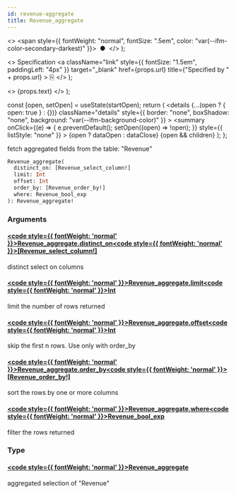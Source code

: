 ```yaml
---
id: revenue-aggregate
title: Revenue_aggregate
---
```


<head>
  <meta content="noindex" name="robots" />
  <meta charset="utf-8" />
</head>

  <>
    <span style={{ fontWeight: "normal", fontSize: ".5em", color: "var(--ifm-color-secondary-darkest)" }}>
      &nbsp;●&nbsp;
    </span>
  </>
);

  <>
    Specification
    <a
      className="link"
      style={{ fontSize: "1.5em", paddingLeft: "4px" }}
      target="_blank"
      href={props.url}
      title={"Specified by " + props.url}
    >
      ⎘
    </a>
  </>
);

  <>
    <span className={props.class}>{props.text}</span>
  </>
);


  const [open, setOpen] = useState(startOpen);
  return (
    <details
      {...(open ? { open: true } : {})}
      className="details"
      style={{ border: "none", boxShadow: "none", background: "var(--ifm-background-color)" }}
    >
      <summary
        onClick={(e) => {
          e.preventDefault();
          setOpen((open) => !open);
        }}
        style={{ listStyle: "none" }}
      >
        {open ? dataOpen : dataClose}
      </summary>
      {open && children}
    </details>
  );
};

fetch aggregated fields from the table: "Revenue"

```graphql
Revenue_aggregate(
  distinct_on: [Revenue_select_column!]
  limit: Int
  offset: Int
  order_by: [Revenue_order_by!]
  where: Revenue_bool_exp
): Revenue_aggregate!
```

### Arguments

#### [<code style={{ fontWeight: 'normal' }}>Revenue_aggregate.<b>distinct_on</b></code>](#)<Bullet />[<code style={{ fontWeight: 'normal' }}><b>[Revenue_select_column!]</b></code>](/docs/api/lockup/graphql/envio/enums/revenue-select-column.mdx) <Badge class="badge badge--secondary " text="list"/> <Badge class="badge badge--secondary " text="enum"/>

distinct select on columns

#### [<code style={{ fontWeight: 'normal' }}>Revenue_aggregate.<b>limit</b></code>](#)<Bullet />[<code style={{ fontWeight: 'normal' }}><b>Int</b></code>](/docs/api/lockup/graphql/envio/scalars/int.mdx) <Badge class="badge badge--secondary " text="scalar"/>

limit the number of rows returned

#### [<code style={{ fontWeight: 'normal' }}>Revenue_aggregate.<b>offset</b></code>](#)<Bullet />[<code style={{ fontWeight: 'normal' }}><b>Int</b></code>](/docs/api/lockup/graphql/envio/scalars/int.mdx) <Badge class="badge badge--secondary " text="scalar"/>

skip the first n rows. Use only with order_by

#### [<code style={{ fontWeight: 'normal' }}>Revenue_aggregate.<b>order_by</b></code>](#)<Bullet />[<code style={{ fontWeight: 'normal' }}><b>[Revenue_order_by!]</b></code>](/docs/api/lockup/graphql/envio/inputs/revenue-order-by.mdx) <Badge class="badge badge--secondary " text="list"/> <Badge class="badge badge--secondary " text="input"/>

sort the rows by one or more columns

#### [<code style={{ fontWeight: 'normal' }}>Revenue_aggregate.<b>where</b></code>](#)<Bullet />[<code style={{ fontWeight: 'normal' }}><b>Revenue_bool_exp</b></code>](/docs/api/lockup/graphql/envio/inputs/revenue-bool-exp.mdx) <Badge class="badge badge--secondary " text="input"/>

filter the rows returned

### Type

#### [<code style={{ fontWeight: 'normal' }}><b>Revenue_aggregate</b></code>](/docs/api/lockup/graphql/envio/objects/revenue-aggregate.mdx) <Badge class="badge badge--secondary " text="object"/>

aggregated selection of "Revenue"
